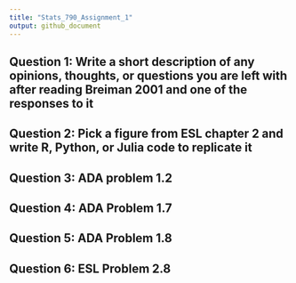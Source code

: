 ```yaml
---
title: "Stats_790_Assignment_1"
output: github_document
---
```


## Question 1: Write a short description of any opinions, thoughts, or questions you are left with after reading Breiman 2001 and one of the responses to it

## Question 2: Pick a figure from ESL chapter 2 and write R, Python, or Julia code to replicate it

## Question 3: ADA problem 1.2

## Question 4: ADA Problem 1.7

## Question 5: ADA Problem 1.8

## Question 6: ESL Problem 2.8


